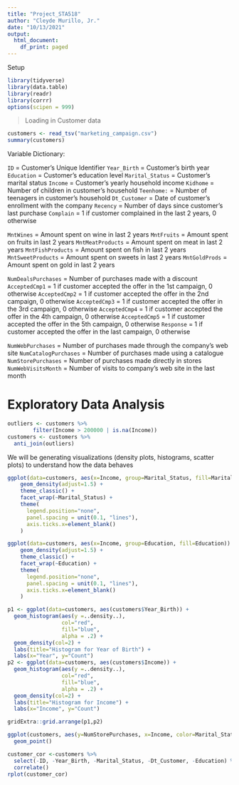 ```yaml
---
title: "Project_STA518"
author: "Cleyde Murillo, Jr."
date: "10/13/2021"
output:
  html_document:
    df_print: paged
---
```


Setup

```r
library(tidyverse)
library(data.table)
library(readr)
library(corrr)
options(scipen = 999)
```

> Loading in Customer data

```r
customers <- read_tsv("marketing_campaign.csv")
summary(customers)
```

Variable Dictionary:

`ID` = Customer's Unique Identifier
`Year_Birth` = Customer's birth year
`Education` = Customer's education level
`Marital_Status` = Customer's marital status
`Income` = Customer's yearly household income
`Kidhome` = Number of children in customer's household
`Teenhome:` = Number of teenagers in customer's household
`Dt_Customer` = Date of customer's enrollment with the company
`Recency` = Number of days since customer's last purchase
`Complain` = 1 if customer complained in the last 2 years, 0 otherwise

`MntWines` = Amount spent on wine in last 2 years
`MntFruits` = Amount spent on fruits in last 2 years
`MntMeatProducts` = Amount spent on meat in last 2 years
`MntFishProducts` = Amount spent on fish in last 2 years
`MntSweetProducts` = Amount spent on sweets in last 2 years
`MntGoldProds` = Amount spent on gold in last 2 years

`NumDealsPurchases` = Number of purchases made with a discount
`AcceptedCmp1` = 1 if customer accepted the offer in the 1st campaign, 0 otherwise
`AcceptedCmp2` = 1 if customer accepted the offer in the 2nd campaign, 0 otherwise
`AcceptedCmp3` = 1 if customer accepted the offer in the 3rd campaign, 0 otherwise
`AcceptedCmp4` = 1 if customer accepted the offer in the 4th campaign, 0 otherwise
`AcceptedCmp5` = 1 if customer accepted the offer in the 5th campaign, 0 otherwise
`Response` = 1 if customer accepted the offer in the last campaign, 0 otherwise

`NumWebPurchases` = Number of purchases made through the company’s web site
`NumCatalogPurchases` = Number of purchases made using a catalogue
`NumStorePurchases` = Number of purchases made directly in stores
`NumWebVisitsMonth` = Number of visits to company’s web site in the last month


Exploratory Data Analysis
===========================================

```r
outliers <- customers %>% 
        filter(Income > 200000 | is.na(Income))
customers <- customers %>% 
  anti_join(outliers)

```


We will be generating visualizations (density plots, histograms, scatter plots) to understand how the data behaves

```r
ggplot(data=customers, aes(x=Income, group=Marital_Status, fill=Marital_Status)) +
    geom_density(adjust=1.5) +
    theme_classic() +
    facet_wrap(~Marital_Status) +
    theme(
      legend.position="none",
      panel.spacing = unit(0.1, "lines"),
      axis.ticks.x=element_blank()
    )

ggplot(data=customers, aes(x=Income, group=Education, fill=Education)) +
    geom_density(adjust=1.5) +
    theme_classic() +
    facet_wrap(~Education) +
    theme(
      legend.position="none",
      panel.spacing = unit(0.1, "lines"),
      axis.ticks.x=element_blank()
    )
```

```r
p1 <- ggplot(data=customers, aes(customers$Year_Birth)) + 
  geom_histogram(aes(y =..density..), 
                 col="red", 
                 fill="blue", 
                 alpha = .2) + 
  geom_density(col=2) + 
  labs(title="Histogram for Year of Birth") +
  labs(x="Year", y="Count")
p2 <- ggplot(data=customers, aes(customers$Income)) + 
  geom_histogram(aes(y =..density..), 
                 col="red", 
                 fill="blue", 
                 alpha = .2) + 
  geom_density(col=2) + 
  labs(title="Histogram for Income") +
  labs(x="Income", y="Count")

gridExtra::grid.arrange(p1,p2)
```

```r
ggplot(customers, aes(y=NumStorePurchases, x=Income, color=Marital_Status)) +
  geom_point()
```


```r
customer_cor <-customers %>% 
  select(-ID, -Year_Birth, -Marital_Status, -Dt_Customer, -Education) %>% 
  correlate()
rplot(customer_cor)

```

